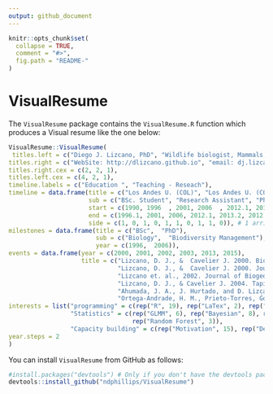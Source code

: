 ```yaml
---
output: github_document
---
```


<!-- README.md is generated from README.Rmd. Please edit that file -->

```r
knitr::opts_chunk$set(
  collapse = TRUE,
  comment = "#>",
  fig.path = "README-"
)
```

# VisualResume

The `VisualResume` package contains the `VisualResume.R` function which produces a Visual resume like the one below:

```r

VisualResume::VisualResume(
 titles.left = c("Diego J. Lizcano, PhD", "Wildlife biologist, Mammals, Photography", "*Built with love in R using the VisualResume package: https://github.com/ndphillips/VisualResume"),
titles.right = c("WebSite: http://dlizcano.github.io", "email: dj.lizcano@gmail.com", "Full Resume: http://dlizcano.github.io/about"),
titles.right.cex = c(2, 2, 1),
titles.left.cex = c(4, 2, 1),
timeline.labels = c("Education ", "Teaching - Reseach"),
timeline = data.frame(title = c("Los Andes U. (COL)", "Los Andes U. (COL)", "Kent U. (UK)", "Pamplona U. (COL)", "World Bank", "CI (USA)", "CSF", "ULEAM (ECU)", "ULEAM (ECU)", "TNC (COL)"),
                      sub = c("BSc. Student", "Research Assistant", "PhD. Student", "Researcher-Professor",  "Consultant", "Visiting Scientist", "Research Fellow", "Project Leader", "Profesor", "Biodiversity specialist"), # wordl bank and CI are troked for display
                      start = c(1990, 1996  , 2001, 2006  , 2012.1, 2012.1, 2013, 2014.2, 2015.2, 2016.2),
                      end = c(1996.1, 2001, 2006, 2012.1, 2013.2, 2012.2, 2014, 2015.2, 2016, 2018),
                      side = c(1, 0, 1, 0, 1, 1, 0, 1, 1, 0)), # 1 arriba, 0 abajo
milestones = data.frame(title = c("BSc",  "PhD"),
                        sub = c("Biology",  "Biodiversity Management"),
                        year = c(1996,  2006)),
events = data.frame(year = c(2000, 2001, 2002, 2003, 2013, 2015),
                    title = c("Lizcano, D. J., &  Cavelier J. 2000. Biotropica 32:165 173.",
                              "Lizcano, D. J., &  Cavelier J. 2000. Journal of Zoology 252:429 435.",
                              "Lizcano et. al., 2002. Journal of Biogeography 29:7 15.",
                              "Lizcano, D. J., & Cavelier J. 2004. Tapir Conservation 13:18–23.",
                              "Ahumada, J. A., J. Hurtado, and D. Lizcano. 2013. PLoS ONE 8:e73707.",
                              "Ortega-Andrade, H. M., Prieto-Torres, Ǵomez-Lora, and D. J. Lizcano. 2015.\nPLoS ONE 10:e0121137.")),
interests = list("programming" = c(rep("R", 19), rep("LaTex", 2), rep("HTML", 10), "Python - Julia"),
                 "Statistics" = c(rep("GLMM", 6), rep("Bayesian", 8), rep("Occu Models", 2), 
                                  rep("Random Forest", 3)),
                 "Capacity building" = c(rep("Motivation", 15), rep("Decision", 1), rep("Leadership", 10))),
year.steps = 2
)


```


You can install `VisualResume` from GitHub as follows:

```r
#install.packages("devtools") # Only if you don't have the devtools package
devtools::install_github("ndphillips/VisualResume")
```

